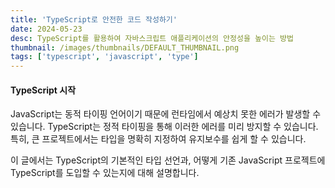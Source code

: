 ```yaml
---
title: 'TypeScript로 안전한 코드 작성하기'
date: 2024-05-23
desc: TypeScript를 활용하여 자바스크립트 애플리케이션의 안정성을 높이는 방법
thumbnail: /images/thumbnails/DEFAULT_THUMBNAIL.png
tags: ['typescript', 'javascript', 'type']
---
```


#### TypeScript 시작

JavaScript는 동적 타이핑 언어이기 때문에 런타임에서 예상치 못한 에러가 발생할 수 있습니다. TypeScript는 정적 타이핑을 통해 이러한 에러를 미리 방지할 수 있습니다. 특히, 큰 프로젝트에서는 타입을 명확히 지정하여 유지보수를 쉽게 할 수 있습니다.

이 글에서는 TypeScript의 기본적인 타입 선언과, 어떻게 기존 JavaScript 프로젝트에 TypeScript를 도입할 수 있는지에 대해 설명합니다.
